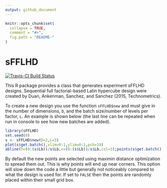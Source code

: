 ```yaml
---
output: github_document
---
```


<!-- README.md is generated from README.Rmd. Please edit that file -->

```r
knitr::opts_chunk$set(
  collapse = TRUE,
  comment = "#>",
  fig.path = "README-"
)
```


# sFFLHD

[![Travis-CI Build Status](https://travis-ci.org/CollinErickson/sFFLHD.svg?branch=master)](https://travis-ci.org/CollinErickson/sFFLHD)

This R package provides a class that generates experiment sFFLHD designs. 
Sequential full factorial-based Latin hypercube design were created by
Duan, Ankenman, Sanchez, and Sanchez (2015, Technometrics).

To create a new design you use the function `sFFLHD$new` and must give in 
the number of dimensions, `D`, and the batch size/number of levels per factor, `L`.
An example is shown below (the last line can be repeated when run in console
to see how new batches are added).

```r
library(sFFLHD)
set.seed(0)
s <- sFFLHD$new(D=2,L=3)
plot(s$get.batch(),xlim=0:1,ylim=0:1,pch=19)
abline(h=(0:(s$Lb))/s$Lb,v=(0:(s$Lb))/s$Lb,col=3);points(s$get.batch(),pch=19)
```

By default the new points are selected using maximin distance optimization
to spread them out. This is why points will end up near corners. This option
will slow down the code a little but generally not noticeably compared to 
what the design is used for. If set to `FALSE` then the points are randomly
placed within their small grid box.

